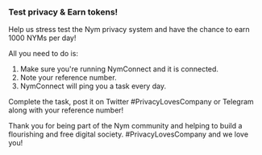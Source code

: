 
### Test privacy & Earn tokens!

<Typography color="primary.light" component="span">
Help us stress test the Nym privacy system and have the chance to earn 1000 NYMs per day!
</Typography>

All you need to do is:

1. Make sure you're running NymConnect and it is connected.
2. Note your reference number.
3. NymConnect will ping you a task every day.

Complete the task, post it on Twitter <Typography color="primary.light" component="span">#PrivacyLovesCompany</Typography> or <Link target="_blank" href="https://t.me/nymchan">Telegram</Link> along with your reference number!

Thank you for being part of the Nym community and helping to build a flourishing and free digital society.  #PrivacyLovesCompany and we love you!

<Card>
  <CardContent sx={{ py: 2 }}>
    <TestAndEarnTakePart content={"I want to take part"} websiteLinkText={"Terms and conditions"}
                         websiteLinkUrl={"https://shipyard.nymtech.net/test-and-win"} sx={{ py: 2 }} />
  </CardContent>
</Card>
